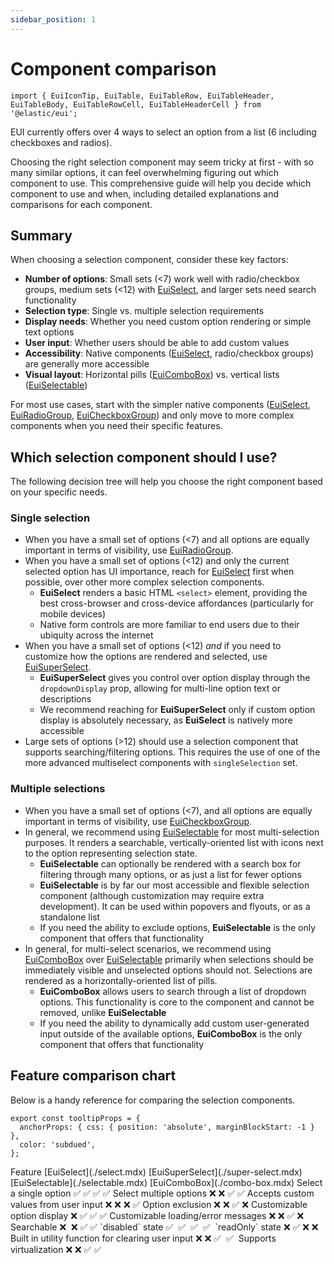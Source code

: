 ```yaml
---
sidebar_position: 1
---
```


# Component comparison

```mdx-code-block
import { EuiIconTip, EuiTable, EuiTableRow, EuiTableHeader, EuiTableBody, EuiTableRowCell, EuiTableHeaderCell } from '@elastic/eui';
```

EUI currently offers over 4 ways to select an option from a list (6 including checkboxes and radios).

Choosing the right selection component may seem tricky at first - with so many similar options, it can feel overwhelming figuring out which component to use. This comprehensive guide will help you decide which component to use and when, including detailed explanations and comparisons for each component.

## Summary

When choosing a selection component, consider these key factors:

- **Number of options**: Small sets (\<7) work well with radio/checkbox groups, medium sets (\<12) with [EuiSelect](./select.mdx), and larger sets need search functionality
- **Selection type**: Single vs. multiple selection requirements
- **Display needs**: Whether you need custom option rendering or simple text options
- **User input**: Whether users should be able to add custom values
- **Accessibility**: Native components ([EuiSelect](./select.mdx), radio/checkbox groups) are generally more accessible
- **Visual layout**: Horizontal pills ([EuiComboBox](./combo-box.mdx)) vs. vertical lists ([EuiSelectable](./selectable.mdx))

For most use cases, start with the simpler native components ([EuiSelect](./select.mdx), [EuiRadioGroup](./checkboxes-and-radios/index.mdx#radio-group), [EuiCheckboxGroup](./checkboxes-and-radios/index.mdx#checkbox-group)) and only move to more complex components when you need their specific features.

## Which selection component should I use?

The following decision tree will help you choose the right component based on your specific needs.

### Single selection

- When you have a small set of options (\<7) and all options are equally important in terms of visibility, use [EuiRadioGroup](./checkboxes-and-radios/index.mdx#radio-group).
- When you have a small set of options (\<12) and only the current selected option has UI importance, reach for [EuiSelect](./select.mdx) first when possible, over other more complex selection components.
    - **EuiSelect** renders a basic HTML `<select>` element, providing the best cross-browser and cross-device affordances (particularly for mobile devices)
    - Native form controls are more familiar to end users due to their ubiquity across the internet
- When you have a small set of options (\<12) _and_ if you need to customize how the options are rendered and selected, use [EuiSuperSelect](./super-select.mdx).
    - **EuiSuperSelect** gives you control over option display through the `dropdownDisplay` prop, allowing for multi-line option text or descriptions
    - We recommend reaching for **EuiSuperSelect** only if custom option display is absolutely necessary, as **EuiSelect** is natively more accessible
- Large sets of options (\>12) should use a selection component that supports searching/filtering options. This requires the use of one of the more advanced multiselect components with `singleSelection` set.

### Multiple selections

- When you have a small set of options (\<7), and all options are equally important in terms of visibility, use [EuiCheckboxGroup](./checkboxes-and-radios/index.mdx#checkbox-group).
- In general, we recommend using [EuiSelectable](./selectable.mdx) for most multi-selection purposes. It renders a searchable, vertically-oriented list with icons next to the option representing selection state.
    - **EuiSelectable** can optionally be rendered with a search box for filtering through many options, or as just a list for fewer options
    - **EuiSelectable** is by far our most accessible and flexible selection component (although customization may require extra development). It can be used within popovers and flyouts, or as a standalone list
    - If you need the ability to exclude options, **EuiSelectable** is the only component that offers that functionality
- In general, for multi-select scenarios, we recommend using [EuiComboBox](./combo-box.mdx) over [EuiSelectable](./selectable.mdx) primarily when selections should be immediately visible and unselected options should not. Selections are rendered as a horizontally-oriented list of pills.
    - **EuiComboBox** allows users to search through a list of dropdown options. This functionality is core to the component and cannot be removed, unlike **EuiSelectable**
    - If you need the ability to dynamically add custom user-generated input outside of the available options, **EuiComboBox** is the only component that offers that functionality

## Feature comparison chart

Below is a handy reference for comparing the selection components.

```mdx-code-block
export const tooltipProps = {
  anchorProps: { css: { position: 'absolute', marginBlockStart: -1 } },
  color: 'subdued',
};
```

<EuiTable>
  <EuiTableHeader>
    <EuiTableHeaderCell>Feature</EuiTableHeaderCell>
    <EuiTableHeaderCell align="center">[EuiSelect](./select.mdx)</EuiTableHeaderCell>
    <EuiTableHeaderCell align="center">[EuiSuperSelect](./super-select.mdx)</EuiTableHeaderCell>
    <EuiTableHeaderCell align="center">[EuiSelectable](./selectable.mdx)</EuiTableHeaderCell>
    <EuiTableHeaderCell align="center">[EuiComboBox](./combo-box.mdx)</EuiTableHeaderCell>
  </EuiTableHeader>
  <EuiTableBody>
    <EuiTableRow>
      <EuiTableRowCell>Select a single option</EuiTableRowCell>
      <EuiTableRowCell align="center">✅</EuiTableRowCell>
      <EuiTableRowCell align="center">✅</EuiTableRowCell>
      <EuiTableRowCell align="center">✅</EuiTableRowCell>
      <EuiTableRowCell align="center">✅</EuiTableRowCell>
    </EuiTableRow>
    <EuiTableRow>
      <EuiTableRowCell>Select multiple options</EuiTableRowCell>
      <EuiTableRowCell align="center">❌</EuiTableRowCell>
      <EuiTableRowCell align="center">❌</EuiTableRowCell>
      <EuiTableRowCell align="center">✅</EuiTableRowCell>
      <EuiTableRowCell align="center">✅</EuiTableRowCell>
    </EuiTableRow>
    <EuiTableRow>
      <EuiTableRowCell>Accepts custom values from user input</EuiTableRowCell>
      <EuiTableRowCell align="center">❌</EuiTableRowCell>
      <EuiTableRowCell align="center">❌</EuiTableRowCell>
      <EuiTableRowCell align="center">❌</EuiTableRowCell>
      <EuiTableRowCell align="center">✅</EuiTableRowCell>
    </EuiTableRow>
    <EuiTableRow>
      <EuiTableRowCell>Option exclusion</EuiTableRowCell>
      <EuiTableRowCell align="center">❌</EuiTableRowCell>
      <EuiTableRowCell align="center">❌</EuiTableRowCell>
      <EuiTableRowCell align="center">✅</EuiTableRowCell>
      <EuiTableRowCell align="center">❌</EuiTableRowCell>
    </EuiTableRow>
    <EuiTableRow>
      <EuiTableRowCell>Customizable option display</EuiTableRowCell>
      <EuiTableRowCell align="center">❌</EuiTableRowCell>
      <EuiTableRowCell align="center">✅</EuiTableRowCell>
      <EuiTableRowCell align="center">✅</EuiTableRowCell>
      <EuiTableRowCell align="center">✅</EuiTableRowCell>
    </EuiTableRow>
    <EuiTableRow>
      <EuiTableRowCell>Customizable loading/error messages</EuiTableRowCell>
      <EuiTableRowCell align="center">❌</EuiTableRowCell>
      <EuiTableRowCell align="center">❌</EuiTableRowCell>
      <EuiTableRowCell align="center">✅</EuiTableRowCell>
      <EuiTableRowCell align="center">❌</EuiTableRowCell>
    </EuiTableRow>
    <EuiTableRow>
      <EuiTableRowCell>Searchable</EuiTableRowCell>
      <EuiTableRowCell align="center">
        ❌&nbsp;<EuiIconTip type="info" content="Native select behavior will jump to options based on user typing" {...tooltipProps} />
      </EuiTableRowCell>
      <EuiTableRowCell align="center">❌</EuiTableRowCell>
      <EuiTableRowCell align="center">✅</EuiTableRowCell>
      <EuiTableRowCell align="center">✅</EuiTableRowCell>
    </EuiTableRow>
    <EuiTableRow>
      <EuiTableRowCell>`disabled` state</EuiTableRowCell>
      <EuiTableRowCell align="center">
        ✅&nbsp;<EuiIconTip type="info" content="Disables whole component" {...tooltipProps} />
      </EuiTableRowCell>
      <EuiTableRowCell align="center">
        ✅&nbsp;<EuiIconTip type="info" content="Disables individual option" {...tooltipProps} />
      </EuiTableRowCell>
      <EuiTableRowCell align="center">
        ✅&nbsp;<EuiIconTip type="info" content="Disables individual option" {...tooltipProps} />
      </EuiTableRowCell>
      <EuiTableRowCell align="center">
        ✅&nbsp;<EuiIconTip type="info" content="Disables whole component" {...tooltipProps} />
      </EuiTableRowCell>
    </EuiTableRow>
    <EuiTableRow>
      <EuiTableRowCell>`readOnly` state</EuiTableRowCell>
      <EuiTableRowCell align="center">❌</EuiTableRowCell>
      <EuiTableRowCell align="center">✅</EuiTableRowCell>
      <EuiTableRowCell align="center">❌</EuiTableRowCell>
      <EuiTableRowCell align="center">❌</EuiTableRowCell>
    </EuiTableRow>
    <EuiTableRow>
      <EuiTableRowCell>Built in utility function for clearing user input</EuiTableRowCell>
      <EuiTableRowCell align="center">❌</EuiTableRowCell>
      <EuiTableRowCell align="center">❌</EuiTableRowCell>
      <EuiTableRowCell align="center">
        ✅&nbsp;<EuiIconTip type="info" content="Clears search input" {...tooltipProps} />
      </EuiTableRowCell>
      <EuiTableRowCell align="center">
        ✅&nbsp;<EuiIconTip type="info" content="Clears all selections" {...tooltipProps} />
      </EuiTableRowCell>
    </EuiTableRow>
    <EuiTableRow>
      <EuiTableRowCell>Supports virtualization</EuiTableRowCell>
      <EuiTableRowCell align="center">❌</EuiTableRowCell>
      <EuiTableRowCell align="center">❌</EuiTableRowCell>
      <EuiTableRowCell align="center">✅</EuiTableRowCell>
      <EuiTableRowCell align="center">✅</EuiTableRowCell>
    </EuiTableRow>
  </EuiTableBody>
</EuiTable>
